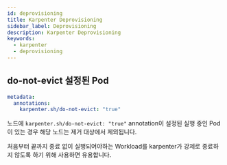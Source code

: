 ```yaml
---
id: deprovisioning
title: Karpenter Deprovisioning
sidebar_label: Deprovisioning
description: Karpenter Deprovisioning
keywords:
  - karpenter
  - deprovisioning
---
```


## do-not-evict 설정된 Pod

```yaml
metadata:
  annotations:
    karpenter.sh/do-not-evict: "true"
```

노드에 `karpenter.sh/do-not-evict: "true"` annotation이 설정된 실행 중인 Pod이 있는 경우 해당 노드는 제거 대상에서 제외됩니다.

처음부터 끝까지 종료 없이 실행되어야하는 Workload를 karpenter가 강제로 종료하지 않도록 하기 위해 사용하면 유용합니다.
